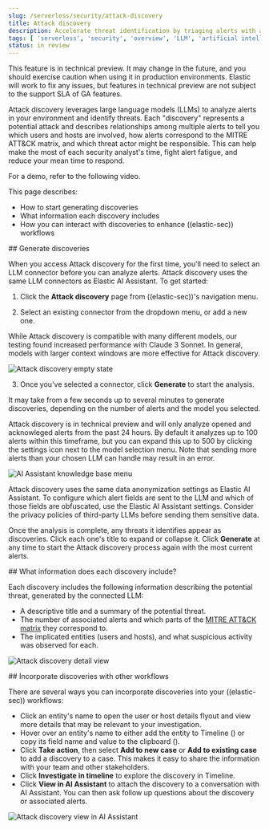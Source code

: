 ```yaml
---
slug: /serverless/security/attack-discovery
title: Attack discovery
description: Accelerate threat identification by triaging alerts with a large language model.
tags: [ 'serverless', 'security', 'overview', 'LLM', 'artificial intelligence' ]
status: in review
---
```


<DocBadge template="technical preview" />

<DocCallOut title="Technical preview" color="warning">
This feature is in technical preview. It may change in the future, and you should exercise caution when using it in production environments. Elastic will work to fix any issues, but features in technical preview are not subject to the support SLA of GA features.
</DocCallOut>

Attack discovery leverages large language models (LLMs) to analyze alerts in your environment and identify threats. Each "discovery" represents a potential attack and describes relationships among multiple alerts to tell you which users and hosts are involved, how alerts correspond to the MITRE ATT&CK matrix, and which threat actor might be responsible. This can help make the most of each security analyst's time, fight alert fatigue, and reduce your mean time to respond.

For a demo, refer to the following video.
<DocVideo id="eT92arEbpRddmSM4JeyzdX" source="vidyard"/>

This page describes:

- <DocLink slug="/serverless/security/attack-discovery" section="generate-discoveries">How to start generating discoveries</DocLink>
- <DocLink slug="/serverless/security/attack-discovery" section="discovery-info">What information each discovery includes</DocLink>
- <DocLink slug="/serverless/security/attack-discovery" section="workflows">How you can interact with discoveries to enhance ((elastic-sec)) workflows</DocLink>


<div id="generate-discoveries"></div>
## Generate discoveries

When you access Attack discovery for the first time, you'll need to select an LLM connector before you can analyze alerts. Attack discovery uses the same LLM connectors as <DocLink slug="/serverless/security/ai-assistant">Elastic AI Assistant</DocLink>. To get started:

1. Click the **Attack discovery** page from ((elastic-sec))'s navigation menu. 

2. Select an existing connector from the dropdown menu, or add a new one. 

<DocCallOut title="Recommended models">
While Attack discovery is compatible with many different models, our testing found increased performance with Claude 3 Sonnet. In general, models with larger context windows are more effective for Attack discovery.
</DocCallOut>

![Attack discovery empty state](../images/attack-discovery/attck-disc-select-model-empty-state.png) 

3. Once you've selected a connector, click **Generate** to start the analysis. 

It may take from a few seconds up to several minutes to generate discoveries, depending on the number of alerts and the model you selected. 

<DocCallOut title="Important">
Attack discovery is in technical preview and will only analyze opened and acknowleged alerts from the past 24 hours. By default it analyzes up to 100 alerts within this timeframe, but you can expand this up to 500 by clicking the settings icon <DocIcon type="gear" title="Settings icon"/> next to the model selection menu. Note that sending more alerts than your chosen LLM can handle may result in an error.
</DocCallOut>

![AI Assistant knowledge base menu](../images/ai-assistant/attck-disc-alerts-number-menu-.png)


<DocCallOut title="Important">
Attack discovery uses the same data anonymization settings as <DocLink slug="/serverless/security/ai-assistant">Elastic AI Assistant</DocLink>. To configure which alert fields are sent to the LLM and which of those fields are obfuscated, use the Elastic AI Assistant settings. Consider the privacy policies of third-party LLMs before sending them sensitive data. 
</DocCallOut>

Once the analysis is complete, any threats it identifies appear as discoveries. Click each one's title to expand or collapse it. Click **Generate** at any time to start the Attack discovery process again with the most current alerts.

<div id="discovery-info"></div>
## What information does each discovery include?

Each discovery includes the following information describing the potential threat, generated by the connected LLM:

- A descriptive title and a summary of the potential threat.
- The number of associated alerts and which parts of the [MITRE ATT&CK matrix](https://attack.mitre.org/) they correspond to.
- The implicated entities (users and hosts), and what suspicious activity was observed for each.

![Attack discovery detail view](../images/attack-discovery/attack-discovery-full-card.png)

<div id="workflows"></div>
## Incorporate discoveries with other workflows

There are several ways you can incorporate discoveries into your ((elastic-sec)) workflows:

- Click an entity's name to open the user or host details flyout and view more details that may be relevant to your investigation.
- Hover over an entity's name to either add the entity to Timeline (<DocIcon type="timeline" title="Timeline" />) or copy its field name and value to the clipboard (<DocIcon type="copyClipboard" title="Copy to clipboard"/>). 
- Click **Take action**, then select **Add to new case** or **Add to existing case** to add a discovery to a case. This makes it easy to share the information with your team and other stakeholders.
- Click **Investigate in timeline** to explore the discovery in Timeline.
- Click **View in AI Assistant** to attach the discovery to a conversation with AI Assistant. You can then ask follow up questions about the discovery or associated alerts. 

![Attack discovery view in AI Assistant](../images/attack-discovery/add-discovery-to-conversation.gif)
